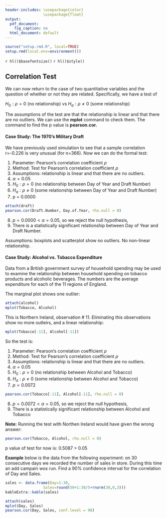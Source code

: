 ```yaml
---
header-includes: \usepackage{color}
                 \usepackage{float}
output:
  pdf_document:
    fig_caption: no
  html_document: default
---
```


```r
source("setup.rmd.R", local=TRUE)
setup.rmd(local.env=environment())
```
`r hl()$basefontsize()`
`r hl()$style()`



## Correlation Test 


We can now return to the case of two quantitative variables and the question of whether or not they are related. Specifically, we have a test of 

$H_0: \rho =0$ (no relationship) vs $H_a: \rho \ne 0$ (some relationship) 

The assumptions of the test are that the relationship is linear and that there are no outliers. We can use the **mplot** command to check them. The command to find the p value is  **pearson.cor.**

#### **Case Study:** The 1970's Military Draft

We have previously used simulation to see that a sample correlation r=-0.226 is very unusual (for n=366). Now we can do the formal test:

1) Parameter: Pearson's correlation coefficient $\rho$
2) Method: Test for Pearson's correlation coefficient $\rho$
3) Assumptions: relationship is linear and that there are no outliers.
4) $\alpha = 0.05$  
5) $H_0: \rho =0$ (no relationship between Day of Year and Draft Number) 
6) $H_a: \rho \ne 0$ (some relationship between Day of Year and Draft Number) 
7) p = 0.0000 
```r
attach(draft)
pearson.cor(Draft.Number, Day.of.Year, rho.null = 0)
```

8) $p=0.0000 <\alpha = 0.05$, so we reject the null hypothesis,
9) There is a statistically significant relationship between Day of Year and Draft Number.  

Assumptions: boxplots and scatterplot show no outliers. No non-linear relationship.   
  
#### **Case Study:** Alcohol vs. Tobacco Expenditure
Data from a British government survey of household spending may be used to examine the relationship between household spending on tobacco products and alcoholic beverages. The numbers are the average expenditure for each of the 11 regions of England. 

The marginal plot shows one outlier:

```r
attach(alcohol)
mplot(Tobacco, Alcohol)
```

This is Northern Ireland, observation # 11. Eliminating this observations show no more outleirs, and a linear relationship:

```r
mplot(Tobacco[-11], Alcohol[-11])
```

So the test is:

1) Parameter: Pearson's correlation coefficient $\rho$
2) Method: Test for Pearson's correlation coefficient $\rho$
3) Assumptions: relationship is linear and that there are no outliers.
4) $\alpha = 0.05$ 
5) $H_0: \rho =0$ (no relationship between Alcohol and Tobacco) 
6) $H_a: \rho \ne0$ (some relationship between Alcohol and Tobacco) 
7) $p = 0.0072$

```r
pearson.cor(Tobacco[-11], Alcohol[-11], rho.null = 0)
```

8) $p=0.0072 < \alpha = 0.05$, so we reject the null hypothesis,
9) There is a statistically significant relationship between
Alcohol and Tobacco

**Note:** Running the test with Northen Ireland would have given the wrong answer:

```r
pearson.cor(Tobacco, Alcohol, rho.null = 0)
```


p value of test for now is:  0.5087 > 0.05

**Example** below is the data from the following experiment: on 30 consecutive days we recorded the number of sales in store. During this time an add campain wos run. Find a $90\%$ confidence interval for the correlation of Day and Sales.

```r
sales <- data.frame(Day=1:30,
                 Sales=round(50+1:30/5+rnorm(30,0,3)))
kableExtra::kable(sales)
```

```r
attach(sales)
mplot(Day, Sales)
pearson.cor(Day, Sales, conf.level = 90)
```

